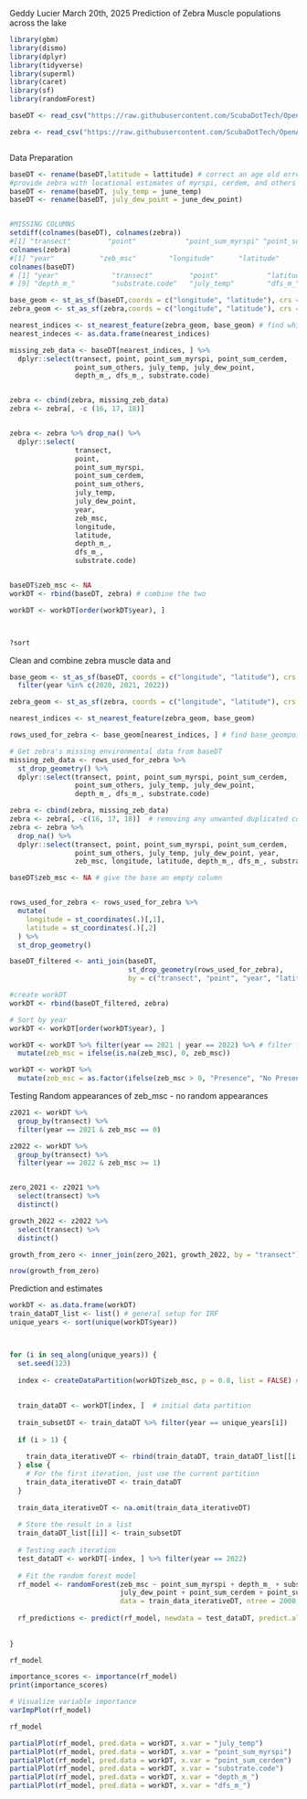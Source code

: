 Geddy Lucier
March 20th, 2025
Prediction of Zebra Muscle populations across the lake 

```r

library(gbm)
library(dismo)
library(dplyr)
library(tidyverse)
library(superml)
library(caret)
library(sf)
library(randomForest)

baseDT <- read_csv("https://raw.githubusercontent.com/ScubaDotTech/OpenAIS/refs/heads/main/Candlewood_Lake2025/SdT-CT_AIS-Geddy-Winter-2024/CL_ecodata_final.csv")

zebra <- read_csv("https://raw.githubusercontent.com/ScubaDotTech/OpenAIS/refs/heads/main/Candlewood_Lake2025/SdT-CT_AIS-Geddy-Winter-2024/zebra_muscle_final.csv")



```
Data Preparation

```r
baseDT <- rename(baseDT,latitude = lattitude) # correct an age old error
#provide zebra with locational estimates of myrspi, cerdem, and others 
baseDT <- rename(baseDT, july_temp = june_temp)
baseDT <- rename(baseDT, july_dew_point = june_dew_point)


#MISSING COLUMNS
setdiff(colnames(baseDT), colnames(zebra))
#[1] "transect"         "point"            "point_sum_myrspi" "point_sum_cerdem" "point_sum_others" "july_temp"        "july_dew_point"  
colnames(zebra)
#[1] "year"           "zeb_msc"        "longitude"      "latitude"       "depth_m_"       "dfs_m_"         "substrate.code"
colnames(baseDT)
# [1] "year"             "transect"         "point"            "latitude"         "longitude"        "point_sum_myrspi" "point_sum_cerdem" "point_sum_others"
# [9] "depth_m_"         "substrate.code"   "july_temp"        "dfs_m_"           "july_dew_point"  

base_geom <- st_as_sf(baseDT,coords = c("longitude", "latitude"), crs = 4326) %>% filter(year %in% c(2020,2021, 2022))
zebra_geom <- st_as_sf(zebra,coords = c("longitude", "latitude"), crs = 4326) 

nearest_indices <- st_nearest_feature(zebra_geom, base_geom) # find which rows have the closest points 
nearest_indeces <- as.data.frame(nearest_indices)

missing_zeb_data <- baseDT[nearest_indices, ] %>%
  dplyr::select(transect, point, point_sum_myrspi, point_sum_cerdem, 
                point_sum_others, july_temp, july_dew_point, 
                depth_m_, dfs_m_, substrate.code)


zebra <- cbind(zebra, missing_zeb_data)
zebra <- zebra[, -c (16, 17, 18)]


zebra <- zebra %>% drop_na() %>% 
  dplyr::select(
                transect,
                point,
                point_sum_myrspi,
                point_sum_cerdem,
                point_sum_others,
                july_temp,
                july_dew_point,
                year,
                zeb_msc,
                longitude,
                latitude,
                depth_m_,
                dfs_m_,
                substrate.code)


baseDT$zeb_msc <- NA
workDT <- rbind(baseDT, zebra) # combine the two

workDT <- workDT[order(workDT$year), ]



?sort
```
Clean and combine zebra muscle data and 
```r
base_geom <- st_as_sf(baseDT, coords = c("longitude", "latitude"), crs = 4326) %>%
  filter(year %in% c(2020, 2021, 2022))

zebra_geom <- st_as_sf(zebra, coords = c("longitude", "latitude"), crs = 4326)

nearest_indices <- st_nearest_feature(zebra_geom, base_geom)

rows_used_for_zebra <- base_geom[nearest_indices, ] # find base_geompoints with nearest neighbors lol

# Get zebra's missing environmental data from baseDT
missing_zeb_data <- rows_used_for_zebra %>%
  st_drop_geometry() %>%
  dplyr::select(transect, point, point_sum_myrspi, point_sum_cerdem, 
                point_sum_others, july_temp, july_dew_point, 
                depth_m_, dfs_m_, substrate.code)

zebra <- cbind(zebra, missing_zeb_data)
zebra <- zebra[, -c(16, 17, 18)]  # removing any unwanted duplicated columns
zebra <- zebra %>%
  drop_na() %>%
  dplyr::select(transect, point, point_sum_myrspi, point_sum_cerdem,
                point_sum_others, july_temp, july_dew_point, year,
                zeb_msc, longitude, latitude, depth_m_, dfs_m_, substrate.code)

baseDT$zeb_msc <- NA # give the base an empty column 


rows_used_for_zebra <- rows_used_for_zebra %>%
  mutate(
    longitude = st_coordinates(.)[,1],
    latitude = st_coordinates(.)[,2]
  ) %>%
  st_drop_geometry()

baseDT_filtered <- anti_join(baseDT, 
                             st_drop_geometry(rows_used_for_zebra), 
                             by = c("transect", "point", "year", "latitude", "longitude"))

#create workDT
workDT <- rbind(baseDT_filtered, zebra)

# Sort by year
workDT <- workDT[order(workDT$year), ]

workDT <- workDT %>% filter(year == 2021 | year == 2022) %>% # filter for year 
  mutate(zeb_msc = ifelse(is.na(zeb_msc), 0, zeb_msc))

workDT <- workDT %>% 
  mutate(zeb_msc = as.factor(ifelse(zeb_msc > 0, "Presence", "No Presence")))


```

Testing Random appearances of zeb_msc - no random appearances 
```r
z2021 <- workDT %>%
  group_by(transect) %>%
  filter(year == 2021 & zeb_msc == 0) 

z2022 <- workDT %>%
  group_by(transect) %>%
  filter(year == 2022 & zeb_msc >= 1)


zero_2021 <- z2021 %>%
  select(transect) %>%
  distinct()

growth_2022 <- z2022 %>%
  select(transect) %>%
  distinct()

growth_from_zero <- inner_join(zero_2021, growth_2022, by = "transect")

nrow(growth_from_zero)
```


Prediction and estimates 
```r
 
workDT <- as.data.frame(workDT)
train_dataDT_list <- list() # general setup for IRF 
unique_years <- sort(unique(workDT$year))



for (i in seq_along(unique_years)) {
  set.seed(123)
  
  index <- createDataPartition(workDT$zeb_msc, p = 0.8, list = FALSE) # train the index
  
  
  train_dataDT <- workDT[index, ]  # initial data partition
  
  train_subsetDT <- train_dataDT %>% filter(year == unique_years[i]) 
  
  if (i > 1) {
   
    train_data_iterativeDT <- rbind(train_dataDT, train_dataDT_list[[i - 1]])
  } else {
    # For the first iteration, just use the current partition
    train_data_iterativeDT <- train_dataDT
  }
  
  train_data_iterativeDT <- na.omit(train_data_iterativeDT)
  
  # Store the result in a list
  train_dataDT_list[[i]] <- train_subsetDT
  
  # Testing each iteration
  test_dataDT <- workDT[-index, ] %>% filter(year == 2022)
  
  # Fit the random forest model
  rf_model <- randomForest(zeb_msc ~ point_sum_myrspi + depth_m_ + substrate.code + july_temp + dfs_m_ + 
                           july_dew_point + point_sum_cerdem + point_sum_others,
                           data = train_data_iterativeDT, ntree = 2000, mtry = 4, nodesize = 5)
  
  rf_predictions <- predict(rf_model, newdata = test_dataDT, predict.all = TRUE)
  
  
}

rf_model

importance_scores <- importance(rf_model)
print(importance_scores)

# Visualize variable importance
varImpPlot(rf_model)

rf_model

```

```r
partialPlot(rf_model, pred.data = workDT, x.var = "july_temp")
partialPlot(rf_model, pred.data = workDT, x.var = "point_sum_myrspi")
partialPlot(rf_model, pred.data = workDT, x.var = "point_sum_cerdem")
partialPlot(rf_model, pred.data = workDT, x.var = "substrate.code")
partialPlot(rf_model, pred.data = workDT, x.var = "depth_m_")
partialPlot(rf_model, pred.data = workDT, x.var = "dfs_m_")







```

